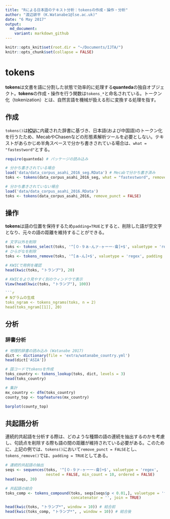 ```yaml
---
title: "Rによる日本語のテキスト分析：tokensの作成・操作・分析"
author: "渡辺耕平 (K.Watanabe1@lse.ac.uk)"
date: "6 May 2017"
output:
  md_document:
    variant: markdown_github
---
```


```r
knitr::opts_knit$set(root.dir = "~/Documents/IJTA/")
knitr::opts_chunk$set(collapse = FALSE)
```
# tokens
**tokens**は文書を語に分割した状態で効率的に処理する**quanteda**の独自オブジェクト。**tokens**の作成・操作を行う関数は`tokens_*`と命名されている。トークン化（tokenization）とは、自然言語を機械が扱える形に変換する処理を指す。

## 作成
`tokens()`は[**ICU**](http://site.icu-project.org)に内蔵された辞書に基づき、日本語(および中国語)のトークン化を行うたため、MecabやChasenなどの形態素解析ツールを必要としない。テキストがあらかじめ半角スペースで分かち書きされている場合は、`what = "fastestword"`とする。

```r
require(quanteda) # パッケージの読み込み
```
```r
# 分かち書きされている場合
load('data/data_corpus_asahi_2016_seg.RData') # Mecabで分かち書き済み
toks <- tokens(data_corpus_asahi_2016_seg, what = "fastestword", remove_punct = FALSE)

# 分かち書きされていない場合
load('data/data_corpus_asahi_2016.RData') 
toks <- tokens(data_corpus_asahi_2016, remove_punct = FALSE)
```

## 操作
**tokens**は語の位置を保持するため`padding=TRUE`とすると、削除した語が空文字となり、元々の語の距離を維持することができる。
```r
# 文字以外を削除
toks <- tokens_select(toks, '^[０-９ぁ-んァ-ヶー一-龠]+$', valuetype = 'regex', padding = TRUE)
# ひらがなを削除
toks <- tokens_remove(toks, '^[ぁ-ん]+$', valuetype = 'regex', padding = TRUE)

# KWICで用例を確認
head(kwic(toks, "トランプ"), 20)
```
```r
# KWICをより見やすく別のウィンドウで表示
View(head(kwic(toks, "トランプ"), 100))

```r
# Nグラムの生成
toks_ngram <- tokens_ngrams(toks, n = 2)
head(toks_ngram[[1]], 20)
```

## 分析
### 辞書分析
```r
# 地理的辞書の読み込み (Watanabe 2017)
dict <- dictionary(file = 'extra/watanabe_country.yml')
head(dict['ASIA'])

# 国コードでtokensを作成
toks_country <- tokens_lookup(toks, dict, levels = 3) 
head(toks_country)

# 集計
mx_country <- dfm(toks_country)
county_top <- topfeatures(mx_country)
```

```r
barplot(county_top)
```

## 共起語分析
連続的共起語を分析する際は、どのような種類の語の連続を抽出するのかを考慮し、句読点を削除する際も語の間の距離が維持されている必要がある。このために、上記の例では、`tokens()`において`remove_punct = FALSE`とし、`tokens_remove()`では、`padding = TRUE`としてある。
```r
# 連続的共起語の抽出
seqs <- sequences(toks, '^[０-９ァ-ヶー一-龠]+$', valuetype = 'regex', 
                  nested = FALSE, min_count = 10, ordered = FALSE)
head(seqs, 20)

# 共起語の結合
toks_comp <- tokens_compound(toks, seqs[seqs$p < 0.01,], valuetype = 'fixed', 
                             concatenator = '', join = TRUE)

head(kwic(toks, "トランプ*", window = 10)) # 結合前
head(kwic(toks_comp, "トランプ*", , window = 10)) # 結合後
```

